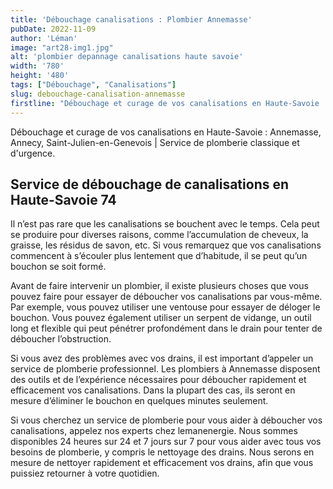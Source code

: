 ```yaml
---
title: 'Débouchage canalisations : Plombier Annemasse'
pubDate: 2022-11-09
author: 'Léman'
image: "art28-img1.jpg"
alt: 'plombier depannage canalisations haute savoie'
width: '780'
height: '480'
tags: ["Débouchage", "Canalisations"]
slug: debouchage-canalisation-annemasse
firstline: "Débouchage et curage de vos canalisations en Haute-Savoie : Annemasse, Annecy, Saint-Julien-en-Genevois | Service de plomberie classique et d'urgence."
---
```


<div class="flex justify-center items-center">
  <p class="text-center">
    Débouchage et curage de vos canalisations en Haute-Savoie : Annemasse, Annecy, Saint-Julien-en-Genevois | Service de plomberie classique et d'urgence.
  </p>
</div>

## Service de débouchage de canalisations en Haute-Savoie 74
Il n’est pas rare que les canalisations se bouchent avec le temps. Cela peut se produire pour diverses raisons, comme l’accumulation de cheveux, la graisse, les résidus de savon, etc. Si vous remarquez que vos canalisations commencent à s’écouler plus lentement que d’habitude, il se peut qu’un bouchon se soit formé.

Avant de faire intervenir un plombier, il existe plusieurs choses que vous pouvez faire pour essayer de déboucher vos canalisations par vous-même. Par exemple, vous pouvez utiliser une ventouse pour essayer de déloger le bouchon. Vous pouvez également utiliser un serpent de vidange, un outil long et flexible qui peut pénétrer profondément dans le drain pour tenter de déboucher l’obstruction.

Si vous avez des problèmes avec vos drains, il est important d’appeler un service de plomberie professionnel. Les plombiers à Annemasse disposent des outils et de l’expérience nécessaires pour déboucher rapidement et efficacement vos canalisations. Dans la plupart des cas, ils seront en mesure d’éliminer le bouchon en quelques minutes seulement.

Si vous cherchez un service de plomberie pour vous aider à déboucher vos canalisations, appelez nos experts chez lemanenergie. Nous sommes disponibles 24 heures sur 24 et 7 jours sur 7 pour vous aider avec tous vos besoins de plomberie, y compris le nettoyage des drains. Nous serons en mesure de nettoyer rapidement et efficacement vos drains, afin que vous puissiez retourner à votre quotidien.